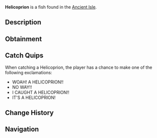 {{FishInfobox
|image          = Helicoprion.png
|rarity         = Mythical
|sea            = First Sea
|location       = [[Ancient Isle]]
|sublocation    = 
|sources        = Fishing Rod
|radar_location = 
|prog_speed     = -70
|xp             = 2500
|weather        = Clear
|time           = 
|season         = 
|bait           = Squid
|base_weight    = 420
|base_value     = 6000
|weight_range   = 170
|base_chance    = 0.03
|base_resil     = 20
}}
'''Helicoprion''' is a {{Rarity|Mythical}} fish found in the [[Ancient Isle]].

== Description ==
{{Description|Helicoprion is a prehistoric shark with a unique, spiral tooth structure, using its powerful jaws to capture prey in the Ancient isles shallow seas.|Bestiary Entry}}

== Obtainment ==
{{Fish Availability|
Ancient Isle/Surrounding Ocean
|top_rods      = 
Leviathan's Fang Rod\23220.99\96903.48;
Ethereal Prism Rod\22077.32\70849.75;
Seraphic Rod\21395.38\72639.57;
No-Life Rod\20386.86\74016.14;
Tempest Rod\20319.67\71999.26;
Resourceful Rod\17651.79\65633.65;
Frog Rod\13410.02\69991.68;
Destiny Rod\17262.99\52080.05;
Free Spirit Rod\19890.07\99677.96;
Rapid Rod\17873.27\93763.79;
Trident Rod\17991.57\90163.75;
Carbon Rod\8878.76\54967.43;
Buddy Bond Rod\8858.99\57165.32;
Rod Of The Forgotten Fang\19302.69\67105.79;
Challenger's Rod\19173.56\71659.95;
Rod Of The Exalted One\16812.78\56071.28;
Rod Of The Depths\16646.16\58068.11;
Zeus Rod\15850.98\59027.47;
Verdant Shear Rod\15731.2\64203.09;
Blazebringer Rod\15681.61\62280.12;
Depthseeker Rod\14697.06\56718.68;
Avalanche Rod\12901.31\49972.88;
Volcanic Rod\12411.76\46220.16;
Steady Rod\4037.27\17166.76
|recommended   = Ethereal Prism Rod
}}

== Catch Quips ==
When catching a Helicoprion, the player has a chance to make one of the following exclamations:
* WOAH! A HELICOPRION!!
* NO WAY!!
* I CAUGHT A HELICOPRION!!
* IT'S A HELICOPRION!

== Change History ==
{{Change History|{{subst:Current Version}}}}

== Navigation ==
{{Fish Navbox|Ancient Isle}}